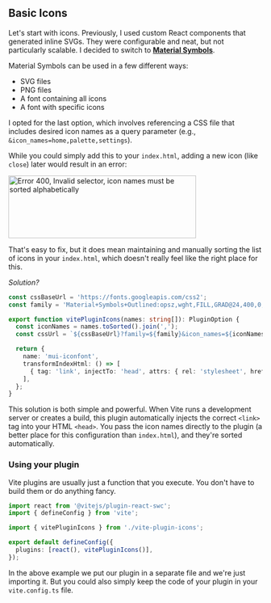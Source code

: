 ## Basic Icons

Let's start with icons. Previously, I used custom React components that generated inline SVGs. They
were configurable and neat, but not particularly scalable. I decided to switch to
[**Material Symbols**](https://fonts.google.com/icons).

Material Symbols can be used in a few different ways:

- SVG files
- PNG files
- A font containing all icons
- A font with specific icons

I opted for the last option, which involves referencing a CSS file that includes desired icon names
as a query parameter (e.g., `&icon_names=home,palette,settings`).

While you could simply add this to your `index.html`, adding a new icon (like `close`) later would
result in an error:

<img
  src="google-fonts-alphabetic.webp"
  alt="Error 400, Invalid selector, icon names must be sorted alphabetically"
  className="max-w-md rounded mx-auto"
  width="372"
  height="124"
/>

That's easy to fix, but it does mean maintaining and manually sorting the list of icons in your
`index.html`, which doesn't really feel like the right place for this.

_Solution?_

```ts
const cssBaseUrl = 'https://fonts.googleapis.com/css2';
const family = 'Material+Symbols+Outlined:opsz,wght,FILL,GRAD@24,400,0,-25';

export function vitePluginIcons(names: string[]): PluginOption {
  const iconNames = names.toSorted().join(',');
  const cssUrl = `${cssBaseUrl}?family=${family}&icon_names=${iconNames}`;

  return {
    name: 'mui-iconfont',
    transformIndexHtml: () => [
      { tag: 'link', injectTo: 'head', attrs: { rel: 'stylesheet', href: cssUrl } },
    ],
  };
}
```

This solution is both simple and powerful. When Vite runs a development server or creates a build,
this plugin automatically injects the correct `<link>` tag into your HTML `<head>`. You pass the
icon names directly to the plugin (a better place for this configuration than `index.html`), and
they're sorted automatically.

### Using your plugin

Vite plugins are usually just a function that you execute. You don't have to build them or do
anything fancy.

```ts
import react from '@vitejs/plugin-react-swc';
import { defineConfig } from 'vite';

import { vitePluginIcons } from './vite-plugin-icons';

export default defineConfig({
  plugins: [react(), vitePluginIcons()],
});
```

In the above example we put our plugin in a separate file and we're just importing it. But you could
also simply keep the code of your plugin in your `vite.config.ts` file.
